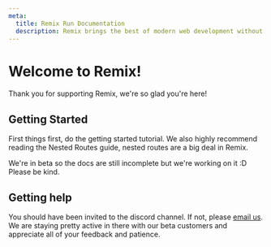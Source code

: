 ```yaml
---
meta:
  title: Remix Run Documentation
  description: Remix brings the best of modern web development without leaving behind the fundamental parts that make it great. Deploy server rendered, code split, dynamic-data driven React apps to any cloud service provider. Experience unparalleled performance without the giant build times.
---
```



# Welcome to Remix!

Thank you for supporting Remix, we're so glad you're here!

## Getting Started

First things first, do the <Link to="/docs/tutorial/installation">getting started tutorial</Link>. We also highly recommend reading the <Link to="/docs/nested-routes">Nested Routes</Link> guide, nested routes are a big deal in Remix.

We're in beta so the docs are still incomplete but we're working on it :D Please be kind.

## Getting help

You should have been invited to the discord channel. If not, please [email us](mailto:help@remix.run). We are staying pretty active in there with our beta customers and appreciate all of your feedback and patience.
